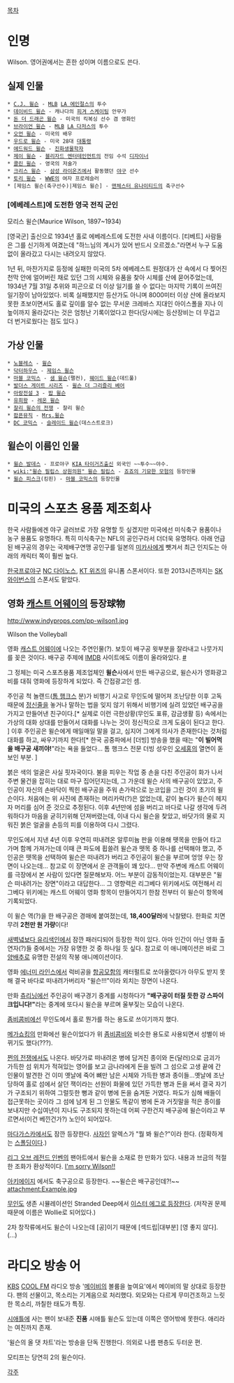 [[목차]]
= 인명 =
Wilson. 
영어권에서는 흔한 성이며 이름으로도 쓴다. 
== 실제 인물 ==
 * [[C.J. 윌슨]] - [[MLB]] [[LA 에인절스]]의 투수
 * [[데이비드 윌슨]] - 캐나다의 [[피겨 스케이팅]] 안무가
 * [[돈 더 드래곤 윌슨]] - 미국의 킥복싱 선수 겸 영화인
 * [[브라이언 윌슨]] - [[MLB]] [[LA 다저스]]의 투수
 * [[오언 윌슨]] - 미국의 배우
 * [[우드로 윌슨]] - 미국 28대 [[대통령]]
 * [[에드워드 윌슨]] - [[진화론|진화생물학]]자
 * [[제이 윌슨]] - [[블리자드 엔터테인먼트]]의 전임 수석 [[디자이너]]
 * [[콜린 윌슨]] - 영국의 저술가
 * [[크리스 윌슨]] - [[삼성 라이온즈]]에서 활동했던 [[야구]] 선수
 * [[토리 윌슨]] - [[WWE]]의 여자 프로레슬러
 * [제임스 윌슨(축구선수)|제임스 윌슨] - [[맨체스터 유나이티드]]의 축구선수

=== [에베레스트]에 도전한 영국 전직 군인 ===
모리스 윌슨(Maurice Wilson, 1897~1934)

[영국군] 출신으로 1934년 홀로 에베레스트에 도전한 사내 이름이다. [티베트] 사람들은 그를 신기하게 여겼는데 "하느님의 계시가 있어 반드시 오르겠소."라면서 누구 도움 없이 올라갔고 다시는 내려오지 않았다.

1년 뒤, 마찬가지로 등정에 실패한 미국의 5차 에베레스트 원정대가 산 속에서 다 찢어진 천막 안에 얼어버린 채로 있던 그의 시체와 유품을 찾아 시체를 산에 묻어주었는데, 1934년 7월 31일 추위와 피곤으로 더 이상 일기를 쓸 수 없다는 마지막 기록이 쓰여진 일기장이 남아있었다. 비록 실패했지만 등산가도 아니며 8000미터 이상 산에 올라보지 못한 초보이면서도  홀로 깊이를 알수 없는 무서운 크레바스 지대인 아이스폴을 지나 이 높이까지 올라갔다는 것은 엄청난 기록이었다고 한다(당시에는 등산장비는 더 무겁고 더 번거로웠다는 점도 있다.)

== 가상 인물 ==
 * [[노블레스(웹툰)|노블레스]] - [[감염자#s-2|윌슨]]
 * [[닥터하우스]] - [[제임스 윌슨]]
 * [[마블 코믹스]] - [[샘 윌슨]](팰컨), [[웨이드 윌슨]](데드풀)
 * [[발더스 게이트 시리즈]] - [[윌슨 더 그리즐리 베어]]
 * [[아랑전설 3]] - [[밥 윌슨]]
 * [[유희왕]] - [[레온 윌슨]]
 * [[찰리 윌슨의 전쟁]] - 찰리 윌슨
 * [[팝픈뮤직]] - [[Mrs.윌슨]]
 * [[DC 코믹스]] - [[슬레이드 윌슨]](데스스트로크)

== 윌슨이 이름인 인물 ==
 * [[윌슨 발데스]] - 프로야구 [[KIA 타이거즈]]출신 외국인 ~~투수~~야수.
 * [[wiki:"윌슨 필립스 상원의원" 윌슨 필립스]] - [[죠죠의 기묘한 모험]]의 등장인물
 * [[윌슨 피스크]](킹핀) - [[마블 코믹스]]의 등장인물

= 미국의 스포츠 용품 제조회사 =
한국 사람들에겐 야구 글러브로 가장 유명할 듯 싶겠지만 미국에선 미식축구 용품이나 농구 용품도 유명하다. 특히 미식축구는 NFL의 공인구라서 더더욱 유명하다. 아래 언급된 배구공의 경우는 국제배구연맹 공인구를 일본의 [[미카사]]에게 뺏겨서 최근 인지도는 아래의 캐릭터 쪽이 훨씬 높다.

[[한국야구선수권대회|한국프로야구]] [[NC 다이노스]], [[KT 위즈]]의 유니폼 스폰서이다. 또한 2013시즌까지는 [[SK 와이번스]]의 스폰서도 맡았다.

== 영화 [[캐스트 어웨이]]의 등장球物 ==
http://www.indyprops.com/pp-wilson1.jpg

Wilson the Volleyball

영화 [[캐스트 어웨이]]에 나오는 주연인물(?). 보듯이 배구공 윗부분을 잘라내고 나뭇가지를 꽂은 것이다. 배구공 주제에 [[IMDB]] 사이트에도 이름이 올라와있다. [http://www.imdb.com/name/nm1012434/ #]

그 정체는 미국 스포츠용품 제조업체인 '''윌슨'''사에서 만든 배구공으로, 윌슨사가 영화광고비를 대줘 영화에 등장하게 되었다. 즉 간접광고인 셈.

주인공 척 놀랜드([[톰 행크스]] 분)가 비행기 사고로 무인도에 떨어져 조난당한 이후 고독 때문에 [[정신줄]]을 놓거나 말하는 법을 잊지 않기 위해서 비행기에 실려 있었던 배구공을 가지고 만들어낸 친구이다.[* 실제로 이런 극한상황(무인도 표류, 감금생활 등) 속에서는 가상의 대화 상대를 만들어서 대화를 나누는 것이 정신적으로 크게 도움이 된다고 한다. ] 이후 주인공은 윌슨에게 매일매일 말을 걸고, 심지어 그에게 의사가 존재한다는 것처럼 대화를 하고, 싸우기까지 한다![* 한국 공중파에서 [더빙] 방송을 했을 때는 "'''이 빌어먹을 배구공 새끼야! '''"라는 욕을 들었다... 톰 행크스 전문 더빙 성우인 [[오세홍]]의 열연이 돋보인 부분. ]

붉은 색의 얼굴은 사실 핏자국이다. 불을 피우는 작업 중 손을 다친 주인공이 화가 나서 주변 물건을 잡히는 대로 마구 집어던지는데, 그 가운데 윌슨 사의 배구공이 있었고, 주인공이 자신의 손바닥이 찍힌 배구공을 주워 손가락으로 눈코입을 그린 것이 초기의 윌슨이다. 처음에는 위 사진에 존재하는 머리카락(?)은 없었는데, 같이 놀다가 윌슨이 헤지자 머리를 심어 준 것으로 추정된다. 이후 4년만에 섬을 버리고 바다로 나갈 생각에 두려워하다가 마음을 굳히기위해 던져버렸는데, 이내 다시 윌슨을 찾았고, 바닷가의 물로 지워진 붉은 얼굴을 손등의 피를 이용하여 다시 그렸다.

무인도에서 지낸 4년 이후 우연히 떠내려온 알루미늄 판을 이용해 뗏목을 만들어 타고 가며 함께 가져가는데 이때 큰 파도에 휩쓸려 윌슨과 뗏목 중 하나를 선택해야 했고, 주인공은 뗏목을 선택하여 윌슨은 떠내려가 버리고 주인공이 윌슨을 부르며 엉엉 우는 장면이 나오는데... 참고로 이 장면에서 운 관객들이 꽤 있다... 만약 주변에 캐스트 어웨이를 극장에서 본 사람이 있다면 질문해보자. 어느 부분이 감동적이었는지. 대부분은 "윌슨 떠내려가는 장면"이라고 대답한다... 그 영향력은 리그베다 위키에서도 여전해서 리그베다 위키에는 캐스트 어웨이 영화 항목이 만들어지기 한참 전부터 이 윌슨이 항목에 기록되었다.

이 윌슨 역(?)을 한 배구공은 경매에 붙여졌는데, '''18,400달러'''에 낙찰됐다. 한화로 치면 무려 '''2천만 원 가량'''이다! 

[[새벽녘보다 유리색인]]에서 잠깐 패러디되어 등장한 적이 있다. 아마 인간이 아닌 영화 출연자(?)들 중에서는 가장 유명한 것 중 하나일 듯 싶다. 참고로 이 애니메이션은 바로 그 [[양배추]]로 유명한 전설의 작붕 애니메이션이다. 

영화 [[에너미 라인스]]에서 럭비공을 [[항공모함]]의 캐터펄트로 쏘아올렸다가 아무도 받지 못해 결국 바다로 떠내려가버리자 "윌슨!!!"이라 외치는 장면이 나온다. 

만화 [[츄리닝]]에선 주인공이 배구경기 중계를 시청하다가 '''"배구공이 터질 듯한 강 스파이크입니다!"'''라는 중계에 또다시 윌슨을 부르며 울부짖는 모습이 나온다.

[[좀비콤비]]에선 무인도에서 홀로 뭔가를 하는 용도로 쓰이기까지 했다. 

[[메가쇼킹]]의 만화에선 윌슨이었다가 위 [[좀비콤비]]와 비슷한 용도로 사용되면서 성별이 바뀌기도 했다(???).

[[쩐의 전쟁]]에서도 나온다. 바닷가로 떠내려온 병에 담겨진 종이와 돈(달러)으로 금괴가 가득한 섬 위치가 적혀있는 영어를 보고 금나라에게 돈을 빌려 그 섬으로 고생 끝에 간 인물이 발견한 건 이미 옛날에 죽어 뼈만 남은 시체와 가득한 병과 종이들...옛날에 조난당하여 홀로 섬에서 살던 잭이라는 선원이 화물에 있던 가득한 병과 돈을 써서 결국 자기가 구조되기 위하여 그럴듯한 뻥과 같이 병에 돈을 숨겨둔 거였다. 파도가 심해 배들이 접근못하는 곳이라 그 섬에 남게 된 그 인물도 똑같이 병에 돈과 거짓말을 적은 종이를 보내지만 수십여년이 지나도 구조되지 못하는데 어찌 구한건지 배구공에 윌슨이라고 부르면서(이건 베낀건가?) 노인이 되어있다.

[[마다가스카]]에서도 잠깐 등장한다. [[사자]]인 알렉스가 "뭘 봐 윌슨?"이라 한다. (정확하게는 [[스폴딩]]이다.)

[[리그 오브 레전드 인벤]]의 팬아트에서 윌슨을 소재로 한 만화가 있다. 내용과 브금의 적절한 조화가 환상적이다.
[http://www.inven.co.kr/board/powerbbs.php?come_idx=2775&query=view&p=1&my=&category=&sort=PID&orderby=&where=&name=nicname&subject=&content=&keyword=%BE%CF%BC%BC%C6%F7&sterm=&iskin=&l=17502 I'm sorry Wilson!!]

[[아키에이지]] 에서도 축구공으로 등장한다. ~~윌슨은 배구공인데?!~~
attachment:Example.jpg

[[무인도]] 생존 시뮬레이션인 Stranded Deep에서 [https://www.youtube.com/watch?v=xZA-sc0JHmE#t=12m45s 이스터 에그로 등장한다]. (저작권 문제 때문에 이름은 Wollie로 되어있다.)

2차 창작류에서도 윌슨이 나오는데 [공]이기 때문에 [섹드립|대부분] [영 좋지 않다].(...)
= 라디오 방송 어 =
[[KBS]] [[COOL FM]] 라디오 방송 '[[메이비]]의 볼륨을 높여요'에서 메이비의 말 상대로 등장한다. 팬의 선물이고, 목소리는 기계음으로 처리했다. 외모와는 다르게 무미건조하고 느릿한 목소리, 까칠한 태도가 특징. 

[[시애틀]]에 사는 팬이 보내준 '''진품''' 시애틀 윌슨도 있는데 이쪽은 영어밖에 못한다. 애리라는 여친까지 존재. 

'윌슨의 올 댓 차트'라는 방송을 단독 진행한다. 의외로 나름 팬층도 두터운 편. 

모티프는 당연히 2의 윌슨이다. 


[[각주]]

